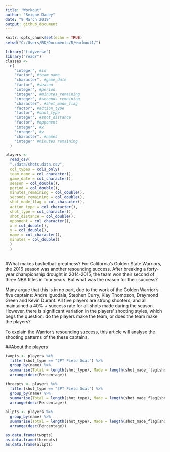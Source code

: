 ```yaml
---
title: "Workout"
author: "Reigne Dadey"
date: "9 March 2019"
output: github_document
---
```


```r
knitr::opts_chunk$set(echo = TRUE)
setwd("C:/Users/RD/Documents/R/workout1/")

library("tidyverse")
library("readr")
classes <-
  c(
    "integer", #id
    "factor", #team_name
    "character", #game_date
    "factor", #season
    "integer", #period
    "integer", #minutes_remaining
    "integer", #seconds_remaining
    "character", #shot_made_flag
    "factor", #action_type
    "factor", #shot_type
    "integer", #shot_distance
    "factor", #opponent
    "integer", #x
    "integer", #y
    "character", #names
    "integer" #minutes remaining
  )

players <-
  read_csv(
  "./data/shots.data.csv",
  col_types = cols_only(
  team_name = col_character(),
  game_date = col_character(),
  season = col_double(),
  period = col_double(),
  minutes_remaining = col_double(),
  seconds_remaining = col_double(),
  shot_made_flag = col_character(),
  action_type = col_character(),
  shot_type = col_character(),
  shot_distance = col_double(),
  opponent = col_character(),
  x = col_double(),
  y = col_double(),
  name = col_character(),
  minutes = col_double()
  )
  )
  
```
#What makes basketball greatness?
For California's Golden State Warriors, the 2016 season was another resounding success.  After breaking a forty-year championship drought in 2014-2015, the team won their second of three NBA titles in four years.  But what was the reason for their success?

Many argue that this is in no part, due to the work of the Golden Warrior's five captains:  Andre Iguodala, Stephen Curry, Klay Thompson, Draymond Green and Kevin Durant.  All five players are strong shooters; and all maintained a 40% + success rate for all shots made during the season.  However, there is significant variation in the players' shooting styles, which begs the question:  do the players make the team, or does the team make the players?

To explain the Warrior's resounding success, this article will analyse the shooting patterns of the these captains.

##About the players


```r

twopts <- players %>%
  filter(shot_type == "2PT Field Goal") %>%
  group_by(name) %>%
  summarise(Total = length(shot_type), Made = length(shot_made_flag[shot_made_flag == "shot.yes"]), Percentage = Made*100/Total) %>%
  arrange(desc(Percentage))

threepts <- players %>%
  filter(shot_type == "3PT Field Goal") %>%
  group_by(name) %>%
  summarise(Total = length(shot_type), Made = length(shot_made_flag[shot_made_flag == "shot.yes"]), Percentage = Made*100/Total) %>%
  arrange(desc(Percentage))

allpts <- players %>%
  group_by(name) %>%
  summarise(Total = length(shot_type), Made = length(shot_made_flag[shot_made_flag == "shot.yes"]), Percentage = Made*100/Total) %>%
  arrange(desc(Percentage))

as.data.frame(twopts)
as.data.frame(threepts)
as.data.frame(allpts)

```

